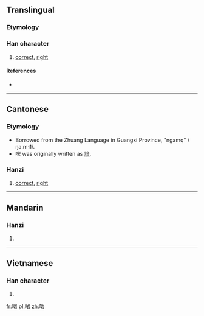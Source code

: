 ==Translingual==

===Etymology===
{{Han compound|口|alt1=口|t1=mouth|岩|ls=psc|c1=s|c2=p}}

===Han character===
{{Han char|rn=30|rad=口|as=08|sn=11|four=|canj=口山一口 (RUMR)|ids=⿰[[口]][[岩]]}}

# {{context|Cantonese|lang=mul}} [[correct]], [[right]]

====References====
* {{Han ref|kx=0196.261|hdz=10641.081|uh=5571|ud=21873}}

----

==Cantonese==

===Etymology===
* Borrowed from the Zhuang Language in Guangxi Province, "ngamq" /ŋaːm˧˥/.
* 啱 was originally written as [[諳]].

===Hanzi===
{{yue-hanzi|jyut=[[ngaam1]]|y=ngaam1}}
# [[correct]], [[right]]

----

==Mandarin==

===Hanzi===
{{cmn-hanzi|pin=[[yān]] ([[yan1]])|wg=yen<sup>1</sup>}}

# {{defn|lang=cmn|sort=口08}}

----

==Vietnamese==

===Han character===
{{vi-hantu|[[nhàm]]|rs=口08}}

# {{defn|lang=vi|sort=口08}}

[[fr:啱]]
[[pl:啱]]
[[zh:啱]]
